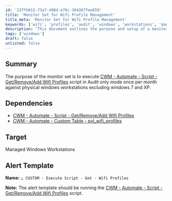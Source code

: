 ```yaml
---
id: '237fb012-73a7-498d-a76c-304367fee659'
title: 'Monitor Set for Wifi Profile Management'
title_meta: 'Monitor Set for Wifi Profile Management'
keywords: ['wifi', 'profiles', 'audit', 'windows', 'workstations', 'management']
description: 'This document outlines the purpose and setup of a monitor set designed to execute the Wifi Profiles management script in Audit only mode on physical Windows workstations, specifically excluding Windows 7 and XP, on a monthly basis.'
tags: ['windows']
draft: false
unlisted: false
---
```

## Summary

The purpose of the monitor set is to execute [CWM - Automate - Script - Get/Remove/Add Wifi Profiles](https://proval.itglue.com/DOC-5078775-12979854) script in Audit only mode once per month against physical windows workstations excluding windows 7 and XP.

## Dependencies

- [CWM - Automate - Script - Get/Remove/Add Wifi Profiles](https://proval.itglue.com/DOC-5078775-12979854)
- [CWM - Automate - Custom Table - pvl_wifi_profiles](https://proval.itglue.com/DOC-5078775-12979849)

## Target

Managed Windows Workstations

## Alert Template

**Name:** `△ CUSTOM - Execute Script - Get - Wifi Profiles`

**Note:** The alert template should be running the [CWM - Automate - Script - Get/Remove/Add Wifi Profiles](https://proval.itglue.com/DOC-5078775-12979854) script.












